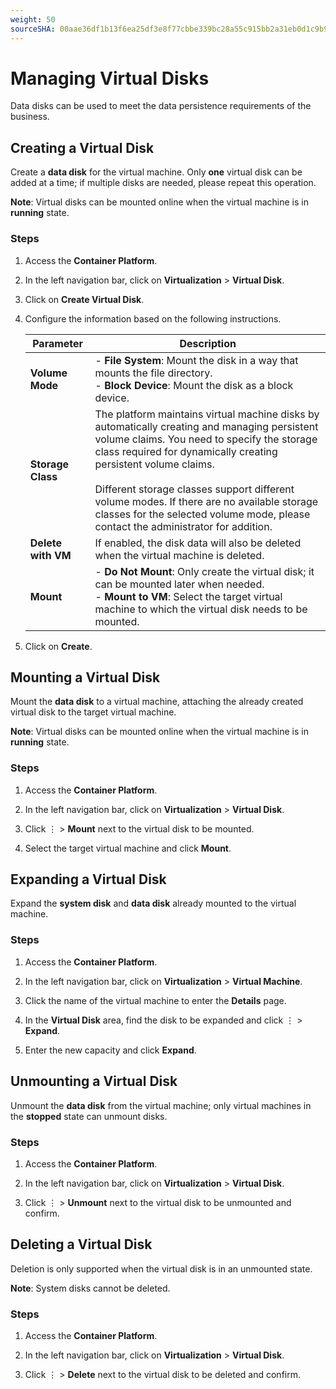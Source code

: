 ```yaml
---
weight: 50
sourceSHA: 00aae36df1b13f6ea25df3e8f77cbbe339bc28a55c915bb2a31eb0d1c9b9591b
---
```


# Managing Virtual Disks

Data disks can be used to meet the data persistence requirements of the business.

## Creating a Virtual Disk

Create a **data disk** for the virtual machine. Only **one** virtual disk can be added at a time; if multiple disks are needed, please repeat this operation.

**Note**: Virtual disks can be mounted online when the virtual machine is in **running** state.

### Steps

1. Access the **Container Platform**.

2. In the left navigation bar, click on **Virtualization** > **Virtual Disk**.

3. Click on **Create Virtual Disk**.

4. Configure the information based on the following instructions.

   | Parameter     | Description                                                                                                        |
   | ----------  | ----------------------------------------------------------------------------------------------------------------- |
   | **Volume Mode** | - **File System**: Mount the disk in a way that mounts the file directory.<br />- **Block Device**: Mount the disk as a block device.                   |
   | **Storage Class** | The platform maintains virtual machine disks by automatically creating and managing persistent volume claims. You need to specify the storage class required for dynamically creating persistent volume claims.<br /><br />Different storage classes support different volume modes. If there are no available storage classes for the selected volume mode, please contact the administrator for addition. |
   | **Delete with VM** | If enabled, the disk data will also be deleted when the virtual machine is deleted.                                                  |
   | **Mount**      | - **Do Not Mount**: Only create the virtual disk; it can be mounted later when needed.<br />- **Mount to VM**: Select the target virtual machine to which the virtual disk needs to be mounted. |

5. Click on **Create**.

## Mounting a Virtual Disk

Mount the **data disk** to a virtual machine, attaching the already created virtual disk to the target virtual machine.

**Note**: Virtual disks can be mounted online when the virtual machine is in **running** state.

### Steps

1. Access the **Container Platform**.

2. In the left navigation bar, click on **Virtualization** > **Virtual Disk**.

3. Click ⋮ > **Mount** next to the virtual disk to be mounted.

4. Select the target virtual machine and click **Mount**.

## Expanding a Virtual Disk

Expand the **system disk** and **data disk** already mounted to the virtual machine.

### Steps

1. Access the **Container Platform**.

2. In the left navigation bar, click on **Virtualization** > **Virtual Machine**.

3. Click the name of the virtual machine to enter the **Details** page.

4. In the **Virtual Disk** area, find the disk to be expanded and click ⋮ > **Expand**.

5. Enter the new capacity and click **Expand**.

## Unmounting a Virtual Disk

Unmount the **data disk** from the virtual machine; only virtual machines in the **stopped** state can unmount disks.

### Steps

1. Access the **Container Platform**.

2. In the left navigation bar, click on **Virtualization** > **Virtual Disk**.

3. Click ⋮ > **Unmount** next to the virtual disk to be unmounted and confirm.

## Deleting a Virtual Disk

Deletion is only supported when the virtual disk is in an unmounted state.

**Note**: System disks cannot be deleted.

### Steps

1. Access the **Container Platform**.

2. In the left navigation bar, click on **Virtualization** > **Virtual Disk**.

3. Click ⋮ > **Delete** next to the virtual disk to be deleted and confirm.
